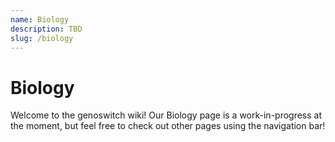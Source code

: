 ```yaml
---
name: Biology
description: TBD
slug: /biology
---
```


# Biology

Welcome to the genoswitch wiki! Our Biology page is a work-in-progress at the moment, but feel free to check out other pages using the navigation bar!
